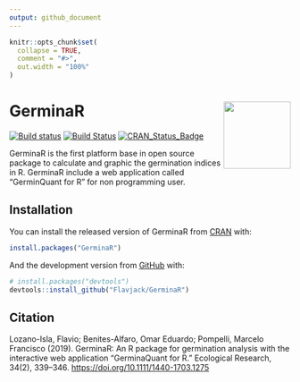 ```yaml
---
output: github_document
---
```


<!-- README.md is generated from README.Rmd. Please edit that file -->

```r
knitr::opts_chunk$set(
  collapse = TRUE,
  comment = "#>",
  out.width = "100%"
)
```

# GerminaR <img src="https://raw.githubusercontent.com/Flavjack/GerminaR/master/inst/GerminaQuant/www/favicon/android-chrome-256x256.png" align="right" alt="" width="120" />

<!-- badges: start -->
[![Build status](https://ci.appveyor.com/api/projects/status/v3o938fhw0unvbs7?svg=true)](https://ci.appveyor.com/project/omarbenites/germinar)
[![Build Status](https://travis-ci.org/Flavjack/GerminaR.svg?branch=master)](https://travis-ci.org/Flavjack/GerminaR)
[![CRAN_Status_Badge](http://www.r-pkg.org/badges/version/GerminaR)](https://cran.r-project.org/package=GerminaR)
<!-- badges: end -->

GerminaR is the first platform base in open source package to calculate and graphic the germination indices in R. GerminaR include a web application called "GerminQuant for R" for non programming user.

## Installation

You can install the released version of GerminaR from [CRAN](https://cloud.r-project.org/web/packages/GerminaR/index.html) with:

``` r
install.packages("GerminaR")
```

And the development version from [GitHub](https://github.com/flavjack/GerminaR) with:

``` r
# install.packages("devtools")
devtools::install_github("Flavjack/GerminaR")
```
## Citation

Lozano-Isla, Flavio; Benites-Alfaro, Omar Eduardo; Pompelli, Marcelo Francisco (2019). GerminaR: An R package for germination analysis with the interactive web application “GerminaQuant for R.” Ecological Research, 34(2), 339–346. <https://doi.org/10.1111/1440-1703.1275>


